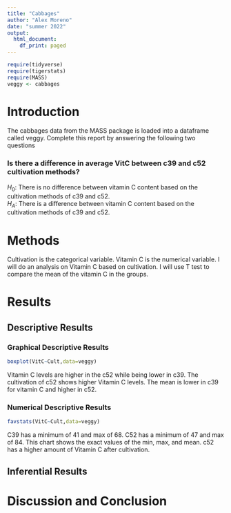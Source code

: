```yaml
---
title: "Cabbages"
author: "Alex Moreno"
date: "summer 2022"
output:
  html_document:
    df_print: paged
---
```


```r
require(tidyverse)
require(tigerstats)
require(MASS)
veggy <- cabbages
```

# Introduction

<!--In this section you explain what you are trying to show.  Where did the data come from?  What is the research or other question you are trying to answer?!-->
 The cabbages data from the MASS package is loaded into a dataframe called veggy. Complete this report by answering the following two questions  
 
### Is there a difference in average VitC between c39 and c52 cultivation methods?  
$H_0$: There is no difference between vitamin C content based on the cultivation methods of c39 and c52.  
$H_A$: There is a difference between vitamin C content based on the cultivation methods of c39 and c52.


# Methods

<!--Decide on your methods:  use "variable analysis" or other appropriate descriptors.  Make sure to choose at least one graphical method and at least one numerical method.!-->
Cultivation is the categorical variable. Vitamin C is the numerical variable. I will do an analysis on Vitamin C based on cultivation. I will use T test to compare the mean of the vitamin C in the groups.

# Results

<!--Divide this section into two sub-sections:  One for your descriptive  results and one for your inferential results.!-->

## Descriptive Results

### Graphical Descriptive Results

<!--Graphical results here.  Make sure to show your code.  Provide appropriate labels for axes, giving units if possible, and provide a good title for the graph, too.  Use the graphical results to describe the patterns if any that exist in the data as focused toward the research question!-->

```r
boxplot(VitC~Cult,data=veggy)
```

Vitamin C levels are higher in the c52 while being lower in c39. The cultivation of c52 shows higher Vitamin C levels. The mean is lower in c39 for vitamin C and higher in c52.                    

### Numerical Descriptive Results

<!--Numerical results go here. Use the numerical results to describe the patterns if any that exist in the data as focused toward the research question!-->

```r
favstats(VitC~Cult,data=veggy)
```

C39 has a minimum of 41 and max of 68. C52 has a minimum of 47 and max of 84. This chart shows the exact values of the min, max, and mean. c52 has a higher amount of Vitamin C after cultivation.

## Inferential Results

<!--State hypothesis clearly.  Make sure your discussion of the inferential test covers all the aspects that the test output produces, such as test statistic, p-value etc.  Make a decision about the null hypothesis, explain the assumptions on which the selected test/procedure was based, and why the chosen procedure satisfys the assumptions and is appropriate to answer the research question!-->


# Discussion and Conclusion

<!--Discussion and conclusion here.  If you found a relationship be sure to consider whether the relationship occurs because one of the variavbles causes the other, or whether they perhasps are related for some other reason.  Watch the chapter 6 videos from the GeorgeTown videos collection.!-->
